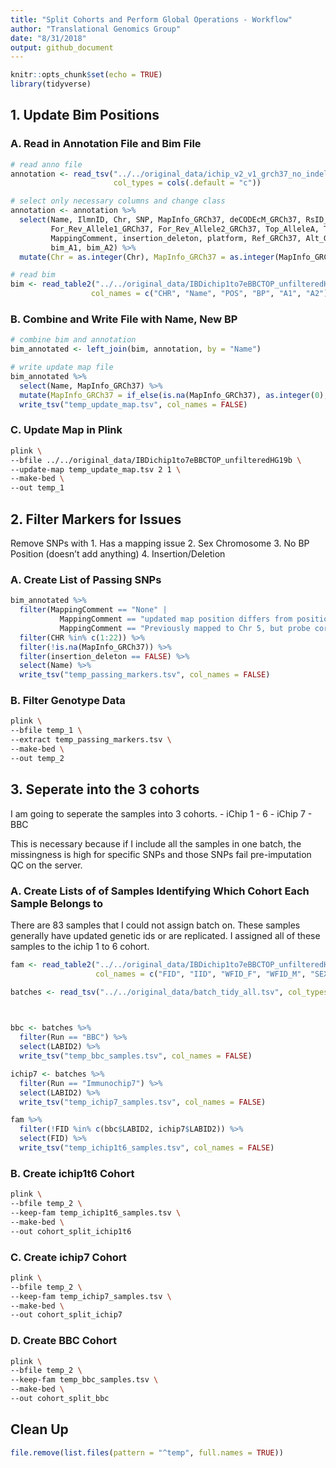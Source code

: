 ```yaml
---
title: "Split Cohorts and Perform Global Operations - Workflow"
author: "Translational Genomics Group"
date: "8/31/2018"
output: github_document
---
```


```r
knitr::opts_chunk$set(echo = TRUE)
library(tidyverse)
```

## 1. Update Bim Positions

### A. Read in Annotation File and Bim File
```r
# read anno file
annotation <- read_tsv("../../original_data/ichip_v2_v1_grch37_no_indels_annovar_annotation_25_jul_2018.tsv", 
                       col_types = cols(.default = "c"))

# select only necessary columns and change class
annotation <- annotation %>%
  select(Name, IlmnID, Chr, SNP, MapInfo_GRCh37, deCODEcM_GRCh37, RsID_dbsnp138, 
         For_Rev_Allele1_GRCh37, For_Rev_Allele2_GRCh37, Top_AlleleA, Top_AlleleB,
         MappingComment, insertion_deleton, platform, Ref_GRCh37, Alt_GRCh37,
         bim_A1, bim_A2) %>%
  mutate(Chr = as.integer(Chr), MapInfo_GRCh37 = as.integer(MapInfo_GRCh37))

# read bim
bim <- read_table2("../../original_data/IBDichip1to7eBBCTOP_unfilteredHG19b.bim",
                  col_names = c("CHR", "Name", "POS", "BP", "A1", "A2"))
```

### B. Combine and Write File with Name, New BP
```r
# combine bim and annotation
bim_annotated <- left_join(bim, annotation, by = "Name")

# write update map file
bim_annotated %>%
  select(Name, MapInfo_GRCh37) %>%
  mutate(MapInfo_GRCh37 = if_else(is.na(MapInfo_GRCh37), as.integer(0), MapInfo_GRCh37)) %>%
  write_tsv("temp_update_map.tsv", col_names = FALSE)
```

### C. Update Map in Plink
```bash
plink \
--bfile ../../original_data/IBDichip1to7eBBCTOP_unfilteredHG19b \
--update-map temp_update_map.tsv 2 1 \
--make-bed \
--out temp_1
```


## 2. Filter Markers for Issues
Remove SNPs with 
1. Has a mapping issue
2. Sex Chromosome
3. No BP Position (doesn't add anything)
4. Insertion/Deletion

### A. Create List of Passing SNPs
```r
bim_annotated %>%
  filter(MappingComment == "None" | 
           MappingComment == "updated map position differs from position in ichip1to7top_unfiltered_e_bim" |
           MappingComment == "Previously mapped to Chr 5, but probe correctly matched to Chr 15.") %>%
  filter(CHR %in% c(1:22)) %>%
  filter(!is.na(MapInfo_GRCh37)) %>%
  filter(insertion_deleton == FALSE) %>%
  select(Name) %>%
  write_tsv("temp_passing_markers.tsv", col_names = FALSE)
```

### B. Filter Genotype Data
```bash
plink \
--bfile temp_1 \
--extract temp_passing_markers.tsv \
--make-bed \
--out temp_2
```

## 3. Seperate into the 3 cohorts
I am going to seperate the samples into 3 cohorts. 
- iChip 1 - 6 
- iChip 7
- BBC

This is necessary because if I include all the samples in one batch, the missingness is high for specific SNPs and those SNPs fail pre-imputation QC on the server. 

### A. Create Lists of of Samples Identifying Which Cohort Each Sample Belongs to 
There are 83 samples that I could not assign batch on. These samples generally have updated genetic ids or are replicated. I assigned all of these samples to the ichip 1 to 6 cohort. 
```r
fam <- read_table2("../../original_data/IBDichip1to7eBBCTOP_unfilteredHG19b.fam", 
                   col_names = c("FID", "IID", "WFID_F", "WFID_M", "SEX", "PHENO"))

batches <- read_tsv("../../original_data/batch_tidy_all.tsv", col_types = cols(LABID2 = col_character(),
                                                                               Run = col_character()))


bbc <- batches %>%
  filter(Run == "BBC") %>%
  select(LABID2) %>%
  write_tsv("temp_bbc_samples.tsv", col_names = FALSE)

ichip7 <- batches %>%
  filter(Run == "Immunochip7") %>%
  select(LABID2) %>%
  write_tsv("temp_ichip7_samples.tsv", col_names = FALSE)

fam %>%
  filter(!FID %in% c(bbc$LABID2, ichip7$LABID2)) %>%
  select(FID) %>%
  write_tsv("temp_ichip1t6_samples.tsv", col_names = FALSE)

```

### B. Create ichip1t6 Cohort
```bash
plink \
--bfile temp_2 \
--keep-fam temp_ichip1t6_samples.tsv \
--make-bed \
--out cohort_split_ichip1t6
```

### C. Create ichip7 Cohort
```bash
plink \
--bfile temp_2 \
--keep-fam temp_ichip7_samples.tsv \
--make-bed \
--out cohort_split_ichip7
```

### D. Create BBC Cohort
```bash
plink \
--bfile temp_2 \
--keep-fam temp_bbc_samples.tsv \
--make-bed \
--out cohort_split_bbc
```

## Clean Up
```r
file.remove(list.files(pattern = "^temp", full.names = TRUE))
```

